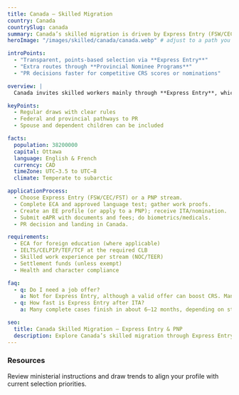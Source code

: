 ```yaml
---
title: Canada — Skilled Migration
country: Canada
countrySlug: canada
summary: Canada’s skilled migration is driven by Express Entry (FSW/CEC/FST) and Provincial Nominee Programs (PNP).
heroImage: "/images/skilled/canada/canada.webp" # adjust to a path you have; fallback will be used if missing

introPoints:
  - "Transparent, points-based selection via **Express Entry**"
  - "Extra routes through **Provincial Nominee Programs**"
  - "PR decisions faster for competitive CRS scores or nominations"

overview: |
  Canada invites skilled workers mainly through **Express Entry**, which manages the **Federal Skilled Worker (FSW)**, **Canadian Experience Class (CEC)** and **Federal Skilled Trades (FST)** programs. Profiles are ranked with the **Comprehensive Ranking System (CRS)**; top candidates receive an **Invitation to Apply (ITA)** for permanent residence. Provinces and territories also run **PNPs** targeting in-demand skills and granting nominations that boost CRS.

keyPoints:
  - Regular draws with clear rules
  - Federal and provincial pathways to PR
  - Spouse and dependent children can be included

facts:
  population: 38200000
  capital: Ottawa
  language: English & French
  currency: CAD
  timeZone: UTC−3.5 to UTC−8
  climate: Temperate to subarctic

applicationProcess:
  - Choose Express Entry (FSW/CEC/FST) or a PNP stream.
  - Complete ECA and approved language test; gather work proofs.
  - Create an EE profile (or apply to a PNP); receive ITA/nomination.
  - Submit eAPR with documents and fees; do biometrics/medicals.
  - PR decision and landing in Canada.

requirements:
  - ECA for foreign education (where applicable)
  - IELTS/CELPIP/TEF/TCF at the required CLB
  - Skilled work experience per stream (NOC/TEER)
  - Settlement funds (unless exempt)
  - Health and character compliance

faq:
  - q: Do I need a job offer?
    a: Not for Express Entry, although a valid offer can boost CRS. Many PNP streams do require employer support.
  - q: How fast is Express Entry after ITA?
    a: Many complete cases finish in about 6–12 months, depending on stream and caseload.

seo:
  title: Canada Skilled Migration – Express Entry & PNP
  description: Explore Canada’s skilled migration through Express Entry and Provincial Nominee Programs. Steps, requirements and timelines.
---
```


### Resources

Review ministerial instructions and draw trends to align your profile with current selection priorities.
